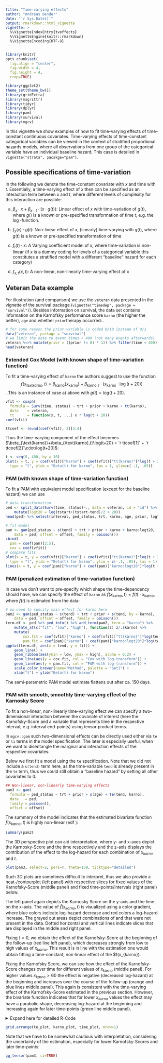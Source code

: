 ```yaml
---
title: "Time-varying effects"
author: "Andreas Bender"
date: "`r Sys.Date()`"
output: rmarkdown::html_vignette
vignette: >
  %\VignetteIndexEntry{tveffects}
  %\VignetteEngine{knitr::rmarkdown}
  %\VignetteEncoding{UTF-8}
---
```


```r
library(knitr)
opts_chunk$set(
  fig.align = "center",
  fig.width = 4, 
  fig.height = 4,
  crop=TRUE)
```

```r
library(ggplot2)
theme_set(theme_bw())
library(gridExtra)
library(magrittr)
library(tidyr)
library(dplyr)
library(pam)
library(survival)
library(mgcv)
```

In this vignette we show examples of how to fit time-varying effects of 
time-constant continuous covariates. Time-varying effects of time-constant 
categorical variables can be viewed in the context of stratified proportional 
hazards models, where all observations from one group of the categorical 
variable have an individual baseline hazard. This case is detailed in
`vignette("strata", pacakge="pam")`.

## Possible specifications of time-variation

In the following we denote the time-constant covariate with $x$ and time with $t$. 
Essentially, a time-varying effect of $x$ then can be specified as an interaction 
term between $x$ and $t$, where different levels of complexity for this interaction 
are possible:

a) $\beta_x\cdot x+\beta_{x:t}\cdot(x\cdot g(t))$: Linear effect of $x$ with
time-variation of $g(t)$, where $g()$ is a known or pre-specified transformation of 
time $t$, e.g. the $\log$-function.

b) $f_x(x)\cdot g(t)$: Non-linear effect of $x$, (linearly) time-varying with $g(t)$,
where $g(t)$ is a known or pre-specified transformation of time

c) $f_t(t)\cdot x$: A Varying coefficient model of $x$, where time-variation is 
non-linear (if $x$ is a dummy coding for levels of a categorical variable this constitutes a stratified model with a different "baseline" hazard for each category)

d) $f_{x,t}(x,t)$: A non-linear, non-linearly time-varying effect of $x$

## Veteran Data example

For illustration (and comparison) we use the `veteran` data presented in the 
vignette of the survival package (`vignette("timedep", package = "survival")`). 
Besides information on survival, the data set contains information on the 
Karnofsky performance score `karno` (the higher the better), `age` and whether
`prior`therapy occurred:
.
```r
# for some reason the prior variable is coded 0/10 instead of 0/1
data("veteran", package = "survival")
# we limit the data to event times < 400 (not many events afterwards)
veteran %<>% mutate(prior = ((prior != 0) * 1)) %>% filter(time < 400)
head(veteran)
```


### Extended Cox Model (with known shape of time-variation function)

To fit a time-varying effect of `karno` the authors suggest to use the function 
$$
f(x_{text{karno}},t) = \beta_{\text{karno}}(x_{\text{karno}}) +
  \beta_{\text{karno},t} \cdot (x_{\text{karno}} \cdot \log(t+20))
$$. 
This is an instance of case a) above with $g(t) = log(t+20)$.

```r
vfit <- coxph(
  formula = Surv(time, status) ~ trt + prior + karno + tt(karno),
  data    = veteran,
  tt      = function(x, t, ...) x * log(t + 20))
coef(vfit)
```

```r
ttcoef <- round(coef(vfit), 3)[3:4]
```

Thus the time-varying component of the effect becomes 
$\beta_{\text{karno}}+\beta_{\text{karno},t}\log(t+20) = `r ttcoef[1]` + `r ttcoef[2]`\cdot\log(t+20)$:

```r
t <- seq(0, 400, by = 10)
plot(x = t, y = coef(vfit)["karno"] + coef(vfit)["tt(karno)"]*log(t + 20), 
  type = "l", ylab = "Beta(t) for karno", las = 1, ylim=c(-.1, .05))
```

### PAM (with known shape of time-variation function)

To fit a PAM with equivalent model specification (except for the baseline hazard) 
we can use

```r
# data transformation
ped <- split_data(Surv(time, status)~., data = veteran, id = "id") %>% 
    mutate(logt20 = log(tstart+(tstart-tend)/2 + 20))
head(ped) %>% select(interval, ped_status, trt, karno, age, prior, logt20)

# fit model 
pam <- gam(ped_status ~ s(tend) + trt + prior + karno + karno:logt20, 
    data = ped, offset = offset, family = poisson())
cbind(
  pam = coef(pam)[2:5],
  cox = coef(vfit))
# compare fits 
plot(x = t, y = coef(vfit)["karno"] + coef(vfit)["tt(karno)"]*log(t + 20), 
  type = "l", ylab = "Beta(t) for karno", ylim = c(-.1, .05), las = 1) 
lines(x = t, y = coef(pam)["karno"] + coef(pam)["karno:logt20"]*log(t + 20), col = 2)
```

### PAM (penalized estimation of time-variation function)

In case we don’t want to pre-specify which shape the time-dependency should have, 
we can specify the effect of `karno` as 
$f(x_{\text{karno}},t) = f(t)\cdot x_{\text{karno}}$, where $f(t)$
is estimated from the data:

```r
# no need to specify main effect for karno here 
pam2 <- gam(ped_status ~ s(tend) + trt + prior + s(tend, by = karno), 
    data = ped, offset = offset, family = poisson())
term.df <- ped %>% ped_info() %>% add_term(pam2, term = "karno") %>% 
    mutate_at(c("fit", "low", "high"), function(z) z/.$karno) %>% 
    mutate(
        cox.fit = coef(vfit)["karno"] + coef(vfit)["tt(karno)"]*log(tend + 20), 
        pam.fit = coef(pam)["karno"] + coef(pam)["karno:logt20"]*log(tend + 20)) 
ggplot(term.df, aes(x = tend, y = fit)) + 
    geom_line() + 
    geom_ribbon(aes(ymin = low, ymax = high), alpha = 0.2) + 
    geom_line(aes(y = cox.fit, col = "Cox with log-transform")) + 
    geom_line(aes(y = pam.fit, col = "PAM with log-transform")) + 
    scale_color_brewer(name="Method", palette = "Set1") +
    xlab("t") + ylab("Beta(t) for karno")
```

The semi-parametric PAM model estimate flattens out after ca. 150 days.


### PAM with smooth, smoothly time-varying effect of the Karnosky Score

To fit a non-linear, non-linearly time-varying effect we can specify a 
two-dimensional interaction between the covariate of interest (here 
the Karnofsky-Score and a variable that represents time in the respective 
interval, e.g. interval end-points) using tensor product terms. 

In `mgcv::gam` such two-dimensional effects can be directly used 
either via `te` or `ti` terms in the model specification. The later is 
especially useful, when we want to disentangle the marginal and interaction 
effects of the respective covariates. 

Below we first fit a model using the `te` specification. Note that we did not 
include a `s(tend)` term here, as the time-variable `tend` is already present
in the `te` term, thus we could still obtain a "baseline hazard" by setting 
all other covariates to 0. 

```r
## Non-linear, non-linearly time-varying effects
pam3 <- gam(
  formula = ped_status ~ trt + prior + s(age) + te(tend, karno),
  data   = ped,
  family = poisson(),
  offset = offset)
```

The summary of the model indicates that the estimated bivariate function 
$\hat{f}(x_{karno}, t)$ is highly non-linear (edf \approx 8.9):
```r
summary(pam3)
```

The 3D perspective plot can aid interpretation, where y- and x-axes depict 
the Karnosky-Score and the time respectively and the z-axis displays the 
contribution of the effect to the log-hazard for each combination of 
$x_{karno}$ and $t$.
```r
plot(pam3, select=2, pers=T, theta=150, ticktype="detailed")
```
Such 3D plots are sometimes difficult to interpret, thus we also provide 
a heat-/contourplot (left panel) with respective slices for fixed 
values of the Karnofsky-Score (middle panel) and fixed time-points/intervals 
(right panel) below. 

The left panel again depicts the Karnosky Score on the y-axis and the 
time on the x-axis. The value of $\hat{f}(x_{karno}, t)$ is visualized using 
a color gradient, where blue colors indicate log-hazard decrease and 
red colors a log-hazard increase. The grayed out areas depict combinations
of \code{karno} and \code{tend} that were not present in the data. 
Dotted horizontal and vertical lines indicate slices that are displayed 
in the middle and right panel. 

Fixing $t=0$, we obtain the effect of the Karnofsky-Score at the beginning 
of the follow-up (red line left panel), which decreases strongly from low 
to high values of $x_{karno}$. This result is in line with the estimation 
one would obtain fitting a time-constant, non-linear effect of the 
$f(x_{karno}).

Fixing the Karnofsky Score, we can see how the effect of the Karnofsky-Score
changes over time for different values of $x_{karno}$ (middle panel). 
For higher values $x_{karno} >60$ the effect is negative (decreased log-hazard)
at the beginning and increases over the course of the follow-up 
(orange and blue lines middle panel). This 
again is consistent with the time-varying effect of the Karnofsky-Score 
estimated in the previous section. However, the bivariate function indicates
that for lower $x_{karno}$ values the effect may have a parabolic shape, 
decreasing log-hazard at the beginning and increasing again for later 
time-points (green line middle panel). 

<details>
  <summary>Expand here for detailed R-Code</summary>
  
```r
te_plot <- gg_tensor(pam3) +
  geom_vline(xintercept=c(0, 50, 200, 300), lty=3) +
  geom_hline(yintercept=c(40, 75, 95), lty=3) +
  scale_fill_gradient2(
    name=expression(hat(f)(list(x[plain(karno)],t))),
    low="steelblue", high="firebrick2") +
  geom_contour(col="grey30") +
  xlab("t") + ylab(expression(x[plain(karno)])) +
  theme(legend.position="bottom")

## plot f(karno, t) for specific slices
df.karno <- combine_df(
  int_info(ped),
  select(sample_info(ped), -karno),
  data.frame(karno = c(40, 75, 95)))

df.karno$fte <- predict(pam3, newdata=df.karno, type="terms")[,"te(tend,karno)"]
karno_plot <- ggplot(df.karno, aes(x=tend, y=fte)) +
  geom_line(aes(col=factor(karno))) +
  scale_color_brewer(
    name=expression(x[plain(karno)]),
    palette = "Set2") +
  ylab(expression(f(list(x[plain(karno)],t)))) +
  xlab("t")+
  theme(legend.position="bottom")

df.time  <- combine_df(
  data.frame(sample_info(ped)%>% select(-karno)),
#  data.frame(karno = seq_range(c(20, 40, 75, 95))),
  data.frame(karno = seq(20, 100, by=5)),
  data.frame(tend  = c(0, 50, 200, 300)))
df.time$fte <- predict(pam3, newdata=df.time, type="terms")[,"te(tend,karno)"]
time_plot <- ggplot(df.time, aes(x=karno, y=fte)) +
  geom_line(aes(col=factor(tend))) +
  scale_color_brewer(name="t", palette="Set1") +
  ylab(expression(f(list(x[plain(karno)],t)))) +
  xlab(expression(x[plain(karno)])) +
  theme(legend.position="bottom")
```

</details>

```r
grid.arrange(te_plot, karno_plot, time_plot, nrow=1)
```

Note that we have to be somewhat cautious with interpretation, considering 
the uncertainty of the estimation, especially for lower Karnofsky-Scores
and later time-points: 

```r
gg_tensor(pam3, ci=TRUE)
```

